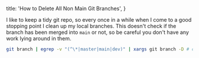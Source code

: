 
  title: 'How to Delete All Non Main Git Branches',
}


I like to keep a tidy git repo, so every once in a while when I come to a good
stopping point I clean up my local branches. This doesn't check if the branch
has been merged into `main` or not, so be careful you don't have any work lying
around in them.

```bash
git branch | egrep -v "(^\*|master|main|dev)" | xargs git branch -D # cleanup git branches
```
